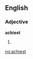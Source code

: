 ==English==

===Adjective===
'''achiest'''

# {{superlative of|[[achy]]}}

{{anagrams:en/acehist}}
[[no:achiest]]
